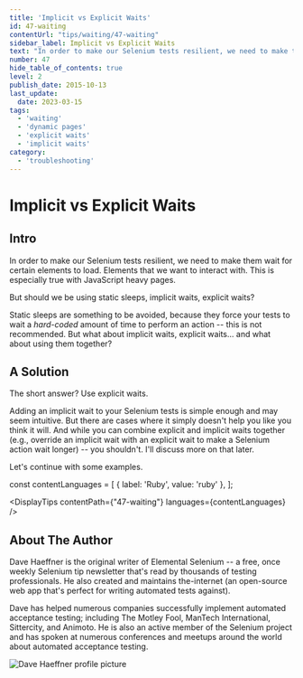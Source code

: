 ```yaml
---
title: 'Implicit vs Explicit Waits'
id: 47-waiting
contentUrl: "tips/waiting/47-waiting"
sidebar_label: Implicit vs Explicit Waits
text: "In order to make our Selenium tests resilient, we need to make them wait for certain elements to load. Elements that we want to interact with. This is especially true with JavaScript heavy pages."
number: 47
hide_table_of_contents: true
level: 2
publish_date: 2015-10-13
last_update:
  date: 2023-03-15
tags:
  - 'waiting'
  - 'dynamic pages'
  - 'explicit waits'
  - 'implicit waits'
category:
  - 'troubleshooting'
---
```


# Implicit vs Explicit Waits

## Intro

In order to make our Selenium tests resilient, we need to make them wait for certain elements to load. Elements that we want to interact with. This is especially true with JavaScript heavy pages.

But should we be using static sleeps, implicit waits, explicit waits?

Static sleeps are something to be avoided, because they force your tests to wait a _hard-coded_ amount of time to perform an action -- this is not recommended. But what about implicit waits, explicit waits... and what about using them together?

## A Solution

The short answer? Use explicit waits.

Adding an implicit wait to your Selenium tests is simple enough and may seem intuitive. But there are cases where it
simply doesn't help you like you think it will. And while you can combine explicit and implicit waits together
(e.g., override an implicit wait with an explicit wait to make a Selenium action wait longer) -- you shouldn't.
I'll discuss more on that later.

Let's continue with some examples.



const contentLanguages = [
    { label: 'Ruby', value: 'ruby' },
];

<DisplayTips contentPath={"47-waiting"} languages={contentLanguages} />


## About The Author

Dave Haeffner is the original writer of Elemental Selenium -- a free, once weekly Selenium tip newsletter that's read
by thousands of testing professionals. He also created and maintains the-internet (an open-source web app that's
perfect for writing automated tests against).

Dave has helped numerous companies successfully implement automated acceptance testing; including The Motley Fool,
ManTech International, Sittercity, and Animoto. He is also an active member of the Selenium project and has spoken
at numerous conferences and meetups around the world about automated acceptance testing.

![Dave Haeffner profile picture](/img/authors/dave-haeffner.jpeg#author-img 'a title')


